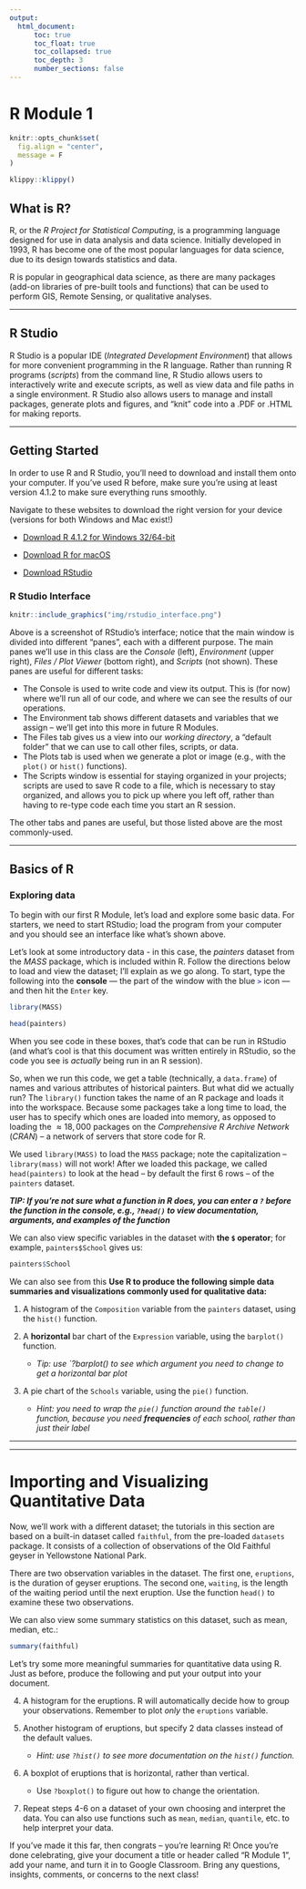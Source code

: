 ```yaml
---
output:
  html_document:
      toc: true
      toc_float: true
      toc_collapsed: true
      toc_depth: 3
      number_sections: false
---
```


# R Module 1

```r
knitr::opts_chunk$set(
  fig.align = "center",
  message = F
)

```

```r
klippy::klippy()
```


## What is R?

R, or the *R Project for Statistical Computing*, is a programming language designed for use in data analysis and data science. Initially developed in 1993, R has become one of the most popular languages for data science, due to its design towards statistics and data.

R is popular in geographical data science, as there are many packages (add-on libraries of pre-built tools and functions) that can be used to perform GIS, Remote Sensing, or qualitative analyses.

***

## R Studio

R Studio is a popular IDE (*Integrated Development Environment*) that allows for more convenient programming in the R language. Rather than running R programs (*scripts*) from the command line, R Studio allows users to interactively write and execute scripts, as well as view data and file paths in a single environment. R Studio also allows users to manage and install packages, generate plots and figures, and "knit" code into a .PDF or .HTML for making reports.

```{=html}
<!--
### R Markdown

For writing up documents and reports, text editors like Word and Google Docs do the job, but sometimes we need to include figures, data, or reports. Rather than constantly taking screenshots (and updating them when things change!) we can use R Markdown to create comprehensive documents that automatically include figures and tables *directly from the data*. R Markdown has a bit of a learning curve, especially compared to Word, but once we cover the basics, it becomes easy to make documents and reports (this R Module was written entirely in R Markdown!)
-->
```

***

## Getting Started

In order to use R and R Studio, you'll need to download and install them onto your computer. If you've used R before, make sure you're using at least version 4.1.2 to make sure everything runs smoothly.

Navigate to these websites to download the right version for your device (versions for both Windows and Mac exist!)

-   [Download R 4.1.2 for Windows 32/64-bit](https://cran.r-project.org/bin/windows/base/)

-   [Download R for macOS](https://cran.r-project.org/bin/macosx/)

-   [Download RStudio](https://www.rstudio.com/products/rstudio/download/#download)

### R Studio Interface

```r

knitr::include_graphics("img/rstudio_interface.png")
```

Above is a screenshot of RStudio's interface; notice that the main window is divided into different "panes", each with a different purpose. The main panes we'll use in this class are the *Console* (left), *Environment* (upper right), *Files / Plot Viewer* (bottom right), and *Scripts* (not shown). These panes are useful for different tasks:

-   The Console is used to write code and view its output. This is (for now) where we'll run all of our code, and where we can see the results of our operations.
-   The Environment tab shows different datasets and variables that we assign -- we'll get into this more in future R Modules.
-   The Files tab gives us a view into our *working directory*, a "default folder" that we can use to call other files, scripts, or data.
-   The Plots tab is used when we generate a plot or image (e.g., with the `plot()` or `hist()` functions).
-   The Scripts window is essential for staying organized in your projects; scripts are used to save R code to a file, which is necessary to stay organized, and allows you to pick up where you left off, rather than having to re-type code each time you start an R session.

The other tabs and panes are useful, but those listed above are the most commonly-used.

***


## Basics of R

### Exploring data

To begin with our first R Module, let's load and explore some basic data. For starters, we need to start RStudio; load the program from your computer and you should see an interface like what's shown above.

Let's look at some introductory data - in this case, the *painters* dataset from the *MASS* package, which is included within R. Follow the directions below to load and view the dataset; I'll explain as we go along. To start, type the following into the **console** --- the part of the window with the blue [`>`]{style="color: blue;"} icon --- and then hit the `Enter` key.

```r
library(MASS)

head(painters)
```

When you see code in these boxes, that's code that can be run in RStudio (and what's cool is that this document was written entirely in RStudio, so the code you see is *actually* being run in an R session).

So, when we run this code, we get a table (technically, a `data.frame`) of names and various attributes of historical painters. But what did we actually run? The `library()` function takes the name of an R package and loads it into the workspace. Because some packages take a long time to load, the user has to specify which ones are loaded into memory, as opposed to loading the $\approx 18,000$ packages on the *Comprehensive R Archive Network* (*CRAN*) -- a network of servers that store code for R.

We used `library(MASS)` to load the `MASS` package; note the capitalization -- `library(mass)` will not work! After we loaded this package, we called `head(painters)` to look at the head -- by default the first 6 rows -- of the `painters` dataset.

***TIP: If you're not sure what a function in R does, you can enter a `?` before the function in the console, e.g., `?head()` to view documentation, arguments, and examples of the function***

We can also view specific variables in the dataset with **the `$` operator**; for example, `painters$School` gives us:

```r

painters$School
```

We can also see from this **Use R to produce the following simple data summaries and visualizations commonly used for qualitative data:**

1.  A histogram of the `Composition` variable from the `painters` dataset, using the `hist()` function.

2.  A **horizontal** bar chart of the `Expression` variable, using the `barplot()` function.

    -   *Tip: use \`?barplot() to see which argument you need to change to get a horizontal bar plot*

3.  A pie chart of the `Schools` variable, using the `pie()` function.

    -   *Hint: you need to wrap the `pie()` function around the `table()` function, because you need **frequencies** of each school, rather than just their label*

***
***


# Importing and Visualizing Quantitative Data

Now, we'll work with a different dataset; the tutorials in this section are based on a built-in dataset called `faithful`, from the pre-loaded `datasets` package. It consists of a collection of observations of the Old Faithful geyser in Yellowstone National Park.

There are two observation variables in the dataset. The first one, `eruptions`, is the duration of geyser eruptions. The second one, `waiting`, is the length of the waiting period until the next eruption. Use the function `head()` to examine these two observations.

We can also view some summary statistics on this dataset, such as mean, median, etc.:

```r

summary(faithful)
```

Let's try some more meaningful summaries for quantitative data using R. Just as before, produce the following and put your output into your document.

4.  A histogram for the eruptions. R will automatically decide how to group your observations. Remember to plot *only* the `eruptions` variable.

5.  Another histogram of eruptions, but specify 2 data classes instead of the default values.

    -   *Hint: use `?hist()` to see more documentation on the `hist()` function.*

6.  A boxplot of eruptions that is horizontal, rather than vertical.

    -   Use `?boxplot()` to figure out how to change the orientation.

7.  Repeat steps 4-6 on a dataset of your own choosing and interpret the data. You can also use functions such as `mean`, `median`, `quantile`, etc. to help interpret your data.

If you've made it this far, then congrats -- you're learning R! Once you're done celebrating, give your document a title or header called "R Module 1", add your name, and turn it in to Google Classroom. Bring any questions, insights, comments, or concerns to the next class!
